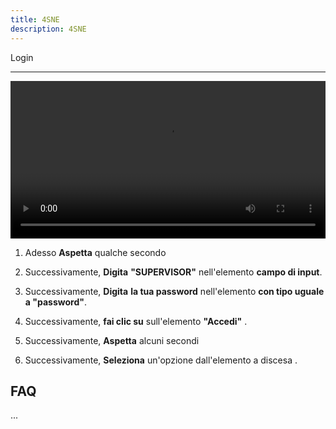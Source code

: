 ```yaml
---
title: 4SNE
description: 4SNE
---
```


Login

---


<video controls width="100%">
    <source src="/4SNE/MTcyODcxODc2NDM4MjAuNTczODY2MTg1MzQyOTYwMw==.mp4"/>
</video>

1. Adesso **Aspetta** qualche secondo  
  
2. Successivamente, **Digita** **"SUPERVISOR"** nell'elemento **campo di input**.  
  
3. Successivamente, **Digita** **la tua password** nell'elemento **con tipo uguale a "password"**.  
  
4. Successivamente, **fai clic su** sull'elemento **"Accedi"** .  
 
5. Successivamente, **Aspetta** alcuni secondi  
  
6. Successivamente, **Seleziona** un'opzione dall'elemento a discesa .  

FAQ
---

...

